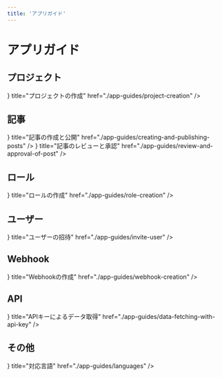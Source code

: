 ```yaml
---
title: 'アプリガイド'
---
```



# アプリガイド

## プロジェクト

<Cards>
  <Card icon={<CardIcon />} title="プロジェクトの作成" href="./app-guides/project-creation" />
</Cards>

## 記事

<Cards>
  <Card
    icon={<CardIcon />}
    title="記事の作成と公開"
    href="./app-guides/creating-and-publishing-posts"
  />
  <Card
    icon={<CardIcon />}
    title="記事のレビューと承認"
    href="./app-guides/review-and-approval-of-post"
  />
</Cards>

## ロール

<Cards>
  <Card icon={<CardIcon />} title="ロールの作成" href="./app-guides/role-creation" />
</Cards>

## ユーザー

<Cards>
  <Card icon={<CardIcon />} title="ユーザーの招待" href="./app-guides/invite-user" />
</Cards>

## Webhook

<Cards>
  <Card icon={<CardIcon />} title="Webhookの作成" href="./app-guides/webhook-creation" />
</Cards>

## API

<Cards>
  <Card
    icon={<CardIcon />}
    title="APIキーによるデータ取得"
    href="./app-guides/data-fetching-with-api-key"
  />
</Cards>

## その他

<Cards>
  <Card icon={<CardIcon />} title="対応言語" href="./app-guides/languages" />
</Cards>
